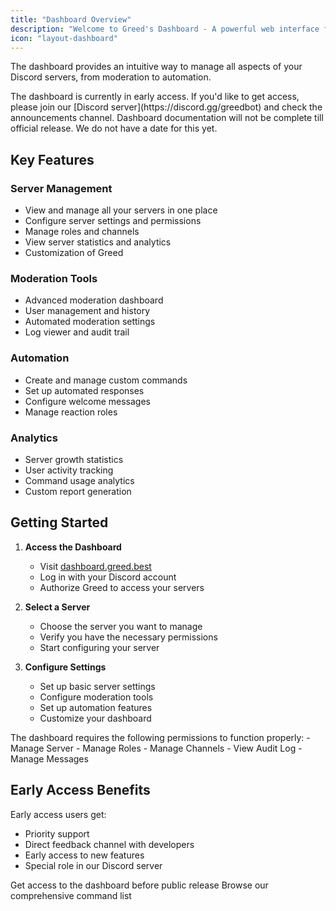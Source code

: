 ```yaml
---
title: "Dashboard Overview"
description: "Welcome to Greed's Dashboard - A powerful web interface for managing your servers"
icon: "layout-dashboard"
---
```


The dashboard provides an intuitive way to manage all aspects of your Discord servers, from moderation to automation.

<Note>
The dashboard is currently in early access. If you'd like to get access, please join our [Discord server](https://discord.gg/greedbot) and check the announcements channel.
</Note>
<Info>
Dashboard documentation will not be complete till official release. We do not have a date for this yet.
</Info>

## Key Features

### Server Management
- View and manage all your servers in one place
- Configure server settings and permissions
- Manage roles and channels
- View server statistics and analytics
- Customization of Greed

### Moderation Tools
- Advanced moderation dashboard
- User management and history
- Automated moderation settings
- Log viewer and audit trail

### Automation
- Create and manage custom commands
- Set up automated responses
- Configure welcome messages
- Manage reaction roles

### Analytics
- Server growth statistics
- User activity tracking
- Command usage analytics
- Custom report generation

## Getting Started

1. **Access the Dashboard**
   - Visit [dashboard.greed.best](https://dashboard.greed.best)
   - Log in with your Discord account
   - Authorize Greed to access your servers

2. **Select a Server**
   - Choose the server you want to manage
   - Verify you have the necessary permissions
   - Start configuring your server

3. **Configure Settings**
   - Set up basic server settings
   - Configure moderation tools
   - Set up automation features
   - Customize your dashboard

<Warning>
The dashboard requires the following permissions to function properly:
- Manage Server
- Manage Roles
- Manage Channels
- View Audit Log
- Manage Messages
</Warning>

## Early Access Benefits

Early access users get:
- Priority support
- Direct feedback channel with developers
- Early access to new features
- Special role in our Discord server

<CardGroup cols={2}>
  <Card
    title="Join Early Access"
    icon="rocket"
    href="https://discord.gg/greedbot"
  >
    Get access to the dashboard before public release
  </Card>
  <Card
    title="View Commands"
    icon="terminal"
    href="/commands"
  >
    Browse our comprehensive command list
  </Card>
</CardGroup> 
